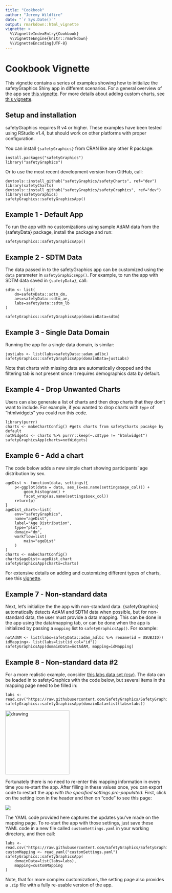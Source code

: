 ```yaml
---
title: "Cookbook"
author: "Jeremy Wildfire"
date: "`r Sys.Date()`"
output: rmarkdown::html_vignette
vignette: >
  %\VignetteIndexEntry{Cookbook}
  %\VignetteEngine{knitr::rmarkdown}
  %\VignetteEncoding{UTF-8}
---
```


# Cookbook Vignette

This vignette contains a series of examples showing how to initialize the safetyGraphics Shiny app in different scenarios. For a general overview of the app see [this vignette](). For more details about adding custom charts, see [this vignette]().

##  Setup and installation

safetyGraphics requires R v4 or higher. These examples have been tested using RStudio v1.4, but should work on other platforms with proper configuration. 

You can install `{safetyGraphics}` from CRAN like any other R package: 

```
install.packages("safetyGraphics")
library("safetyGraphics")
```

Or to use the most recent development version from GitHub, call:

``` 
devtools::install_github("safetyGraphics/safetyCharts", ref="dev")
library(safetyCharts)
devtools::install_github("safetyGraphics/safetyGraphics", ref="dev")
library(safetyGraphics)
safetyGraphics::safetyGraphicsApp()
```

## Example 1 - Default App

To run the app with no customizations using sample AdAM data from the {safetyData} package, install the package and run:

```
safetyGraphics::safetyGraphicsApp()
```

## Example 2 - SDTM Data

The data passed in to the safetyGraphics app can be customized using the `data` parameter in `safetyGraphicsApp()`. For example, to run the app with SDTM data saved in `{safetyData}`, call: 

```
sdtm <- list(
    dm=safetyData::sdtm_dm,
    aes=safetyData::sdtm_ae,
    labs=safetyData::sdtm_lb
)

safetyGraphics::safetyGraphicsApp(domainData=sdtm)
```

## Example 3 - Single Data Domain

Running the app for a single data domain, is similar: 

```
justLabs <- list(labs=safetyData::adam_adlbc)
safetyGraphics::safetyGraphicsApp(domainData=justLabs)
```

Note that charts with missing data are automatically dropped and the filtering tab is not present since it requires demographics data by default. 

## Example 4 - Drop Unwanted Charts

Users can also generate a list of charts and then drop charts that they don't want to include. For example, if you wanted to drop charts with `type` of "htmlwidgets" you could run this code.

```
library(purrr)
charts <- makeChartConfig() #gets charts from safetyCharts pacakge by default
notWidgets <- charts %>% purrr::keep(~.x$type != "htmlwidget")
safetyGraphicsApp(charts=notWidgets)
```

## Example 6 - Add a chart

The code below adds a new simple chart showing participants' age distribution by sex. 

```
ageDist <- function(data, settings){
    p<-ggplot(data = data, aes_(x=as.name(settings$age_col))) +
        geom_histogram() + 
        facet_wrap(as.name(settings$sex_col))
    return(p)
}
ageDist_chart<-list(
    env="safetyGraphics",
    name="ageDist",
    label="Age Distribution",
    type="plot",
    domain="dm",
    workflow=list(
        main="ageDist"
    )
)
charts <- makeChartConfig() 
charts$ageDist<-ageDist_chart
safetyGraphicsApp(charts=charts)
```
  
For extensive details on adding and customizing different types of charts, see this [vignette](chartConfiguration).

## Example 7 - Non-standard data

Next, let's initialize the the app with non-standard data. {safetyGraphics} automatically detects AdAM and SDTM data when possible, but for non-standard data, the user must provide a data mapping. This can be done in the app using the data/mapping tab, or can be done when the app is initialized by passing a `mapping` list to `safetyGraphicsApp()`. For example:

```
notAdAM <- list(labs=safetyData::adam_adlbc %>% rename(id = USUBJID))
idMapping<- list(labs=list(id_col="id"))
safetyGraphicsApp(domainData=notAdAM, mapping=idMapping)
```

## Example 8 - Non-standard data #2

For a more realistic example, consider [this labs data set (csv)](https://raw.githubusercontent.com/SafetyGraphics/SafetyGraphics.github.io/master/pilot/SampleData_NoStandard.csv). The data can be loaded in to safetyGraphics with the code below, but several items in the mapping page need to be filled in:

```
labs <- read.csv("https://raw.githubusercontent.com/SafetyGraphics/SafetyGraphics.github.io/master/pilot/SampleData_NoStandard.csv")
safetyGraphics::safetyGraphicsApp(domainData=list(labs=labs))
```

<img src="https://user-images.githubusercontent.com/3680095/117977142-85227f80-b2fe-11eb-9f86-bbeb8ffb8bf4.png" alt="drawing" width="200"/>

Fortunately there is no need to re-enter this mapping information in every time you re-start the app. After filling in these values once, you can export code to restart the app *with the specified settings pre-populated*. First, click on the setting icon in the header and then on "code" to see this page: 

<img src='https://user-images.githubusercontent.com/3680095/131856905-4c98f537-1bf0-46e5-98d7-821ea2546435.png'  style='max-width:700px'>

The YAML code provided here captures the updates you've made on the mapping page. To re-start the app with those settings, just save these YAML code in a new file called `customSettings.yaml` in your working directory, and then call: 

```
labs <- read.csv("https://raw.githubusercontent.com/SafetyGraphics/SafetyGraphics.github.io/master/pilot/SampleData_NoStandard.csv")
customMapping <- read_yaml("customSettings.yaml")
safetyGraphics::safetyGraphicsApp(
    domainData=list(labs=labs),
    mapping=customMapping   
)
``` 

Note, that for more complex customizations, the setting page also provides a `.zip` file with a fully re-usable version of the app. 
